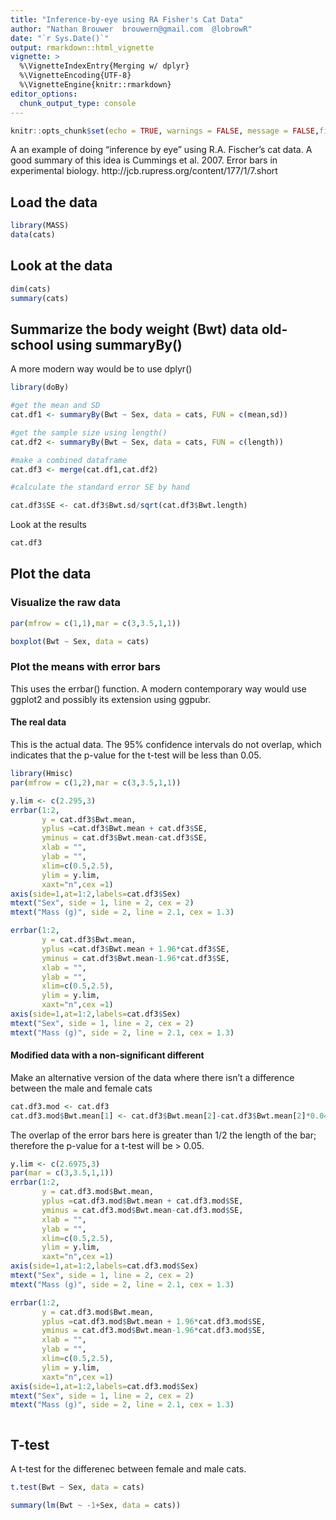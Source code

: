 ```yaml
---
title: "Inference-by-eye using RA Fisher's Cat Data"
author: "Nathan Brouwer  brouwern@gmail.com  @lobrowR"
date: "`r Sys.Date()`"
output: rmarkdown::html_vignette
vignette: >
  %\VignetteIndexEntry{Merging w/ dplyr}
  %\VignetteEncoding{UTF-8}
  %\VignetteEngine{knitr::rmarkdown}
editor_options: 
  chunk_output_type: console
---
```


```r
knitr::opts_chunk$set(echo = TRUE, warnings = FALSE, message = FALSE,fig.height = 3, fig.width = 5)
```

A an example of doing "inference by eye" using R.A. Fischer's cat data.  A good summary of this idea is Cummings et al. 2007.  Error bars in experimental biology. http://jcb.rupress.org/content/177/1/7.short


## Load the data
```r
library(MASS)
data(cats)
```


## Look at the data
```r
dim(cats)
summary(cats)
```


## Summarize the body weight (Bwt) data old-school using summaryBy()

A more modern way would be to use dplyr()
```r
library(doBy)

#get the mean and SD
cat.df1 <- summaryBy(Bwt ~ Sex, data = cats, FUN = c(mean,sd))

#get the sample size using length()
cat.df2 <- summaryBy(Bwt ~ Sex, data = cats, FUN = c(length))

#make a combined dataframe
cat.df3 <- merge(cat.df1,cat.df2)

#calculate the standard error SE by hand

cat.df3$SE <- cat.df3$Bwt.sd/sqrt(cat.df3$Bwt.length)

```


Look at the results
```r

cat.df3

```


## Plot the data 

### Visualize the raw data

```r
par(mfrow = c(1,1),mar = c(3,3.5,1,1))

boxplot(Bwt ~ Sex, data = cats)
```


### Plot the means with error bars

This uses the errbar() function.  A modern contemporary way would use ggplot2 and possibly its extension using ggpubr.

#### The real data 

This is the actual data.  The 95% confidence intervals do not overlap, which indicates that the p-value for the t-test will be less than 0.05.

```r
library(Hmisc)
par(mfrow = c(1,2),mar = c(3,3.5,1,1))

y.lim <- c(2.295,3)
errbar(1:2,
       y = cat.df3$Bwt.mean,
       yplus =cat.df3$Bwt.mean + cat.df3$SE,
       yminus = cat.df3$Bwt.mean-cat.df3$SE,
       xlab = "",
       ylab = "",
       xlim=c(0.5,2.5),
       ylim = y.lim,
       xaxt="n",cex =1)
axis(side=1,at=1:2,labels=cat.df3$Sex)
mtext("Sex", side = 1, line = 2, cex = 2)
mtext("Mass (g)", side = 2, line = 2.1, cex = 1.3)

errbar(1:2,
       y = cat.df3$Bwt.mean,
       yplus =cat.df3$Bwt.mean + 1.96*cat.df3$SE,
       yminus = cat.df3$Bwt.mean-1.96*cat.df3$SE,
       xlab = "",
       ylab = "",
       xlim=c(0.5,2.5),
       ylim = y.lim,
       xaxt="n",cex =1)
axis(side=1,at=1:2,labels=cat.df3$Sex)
mtext("Sex", side = 1, line = 2, cex = 2)
mtext("Mass (g)", side = 2, line = 2.1, cex = 1.3)


```


#### Modified data with a non-significant different

Make an alternative version of the data where there isn't a difference between the male and female cats

```r
cat.df3.mod <- cat.df3
cat.df3.mod$Bwt.mean[1] <- cat.df3$Bwt.mean[2]-cat.df3$Bwt.mean[2]*0.0425
```


The overlap of the error bars here is greater than 1/2 the length of the bar; therefore the p-value for a t-test will be > 0.05.
```r
y.lim <- c(2.6975,3)
par(mar = c(3,3.5,1,1))
errbar(1:2,
       y = cat.df3.mod$Bwt.mean,
       yplus =cat.df3.mod$Bwt.mean + cat.df3.mod$SE,
       yminus = cat.df3.mod$Bwt.mean-cat.df3.mod$SE,
       xlab = "",
       ylab = "",
       xlim=c(0.5,2.5),
       ylim = y.lim,
       xaxt="n",cex =1)
axis(side=1,at=1:2,labels=cat.df3.mod$Sex)
mtext("Sex", side = 1, line = 2, cex = 2)
mtext("Mass (g)", side = 2, line = 2.1, cex = 1.3)

errbar(1:2,
       y = cat.df3.mod$Bwt.mean,
       yplus =cat.df3.mod$Bwt.mean + 1.96*cat.df3.mod$SE,
       yminus = cat.df3.mod$Bwt.mean-1.96*cat.df3.mod$SE,
       xlab = "",
       ylab = "",
       xlim=c(0.5,2.5),
       ylim = y.lim,
       xaxt="n",cex =1)
axis(side=1,at=1:2,labels=cat.df3.mod$Sex)
mtext("Sex", side = 1, line = 2, cex = 2)
mtext("Mass (g)", side = 2, line = 2.1, cex = 1.3)



```



## T-test

A t-test for the differenec between female and male cats.

```r

t.test(Bwt ~ Sex, data = cats)


```




```r

summary(lm(Bwt ~ -1+Sex, data = cats))

```

















